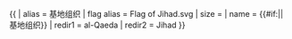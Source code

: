 {{ {{{1<noinclude>|country showdata</noinclude>}}}
| alias = 基地组织
| flag alias = Flag of Jihad.svg
| size = {{{size|}}}
| name = {{#if:{{{name|}}}|{{{name}}}|基地组织}}
<noinclude>
| redir1 = al-Qaeda
| redir2 = Jihad
</noinclude>
}}